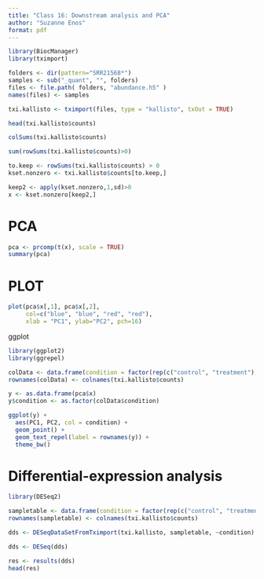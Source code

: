 ```yaml
---
title: "Class 16: Downstream analysis and PCA"
author: "Suzanne Enos"
format: pdf
---
```


```r
library(BiocManager)
library(tximport)
```

```r
folders <- dir(pattern="SRR21568*")
samples <- sub("_quant", "", folders)
files <- file.path( folders, "abundance.h5" )
names(files) <- samples

txi.kallisto <- tximport(files, type = "kallisto", txOut = TRUE)
```

```r
head(txi.kallisto$counts)
```

```r
colSums(txi.kallisto$counts)
```

```r
sum(rowSums(txi.kallisto$counts)>0)
```

```r
to.keep <- rowSums(txi.kallisto$counts) > 0
kset.nonzero <- txi.kallisto$counts[to.keep,]
```

```r
keep2 <- apply(kset.nonzero,1,sd)>0
x <- kset.nonzero[keep2,]
```

# PCA

```r
pca <- prcomp(t(x), scale = TRUE)
summary(pca)
```

# PLOT

```r
plot(pca$x[,1], pca$x[,2],
     col=c("blue", "blue", "red", "red"),
     xlab = "PC1", ylab="PC2", pch=16)
```

ggplot
```r
library(ggplot2)
library(ggrepel)
```

```r
colData <- data.frame(condition = factor(rep(c("control", "treatment"), each = 2)))
rownames(colData) <- colnames(txi.kallisto$counts)
```

```r
y <- as.data.frame(pca$x)
y$condition <- as.factor(colData$condition)
```

```r
ggplot(y) +
  aes(PC1, PC2, col = condition) + 
  geom_point() +
  geom_text_repel(label = rownames(y)) +
  theme_bw()
```

# Differential-expression analysis

```r
library(DESeq2)
```

```r
sampletable <- data.frame(condition = factor(rep(c("control", "treatment"), each = 2)))
rownames(sampletable) <- colnames(txi.kallisto$counts)
```

```r
dds <- DESeqDataSetFromTximport(txi.kallisto, sampletable, ~condition)
```

```r
dds <- DESeq(dds)
```

```r
res <- results(dds)
head(res)
```

